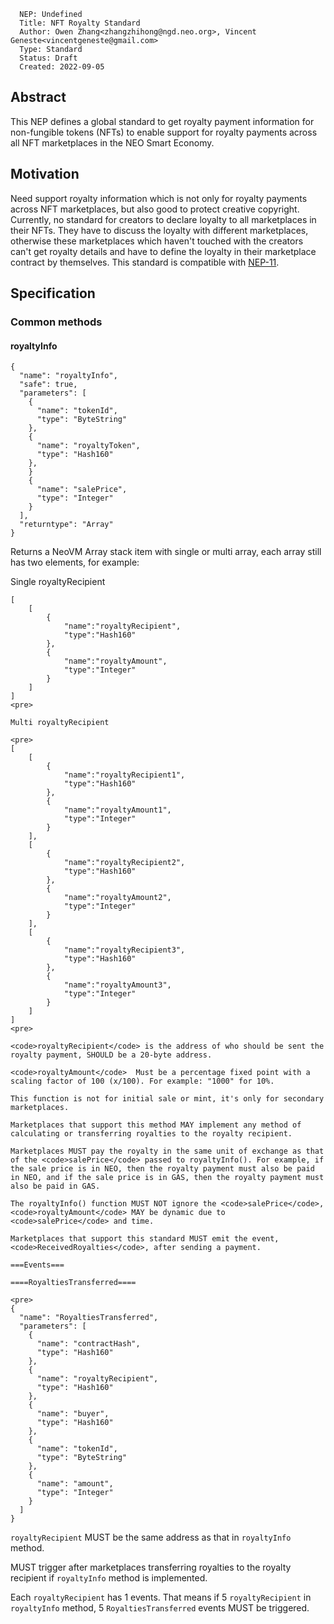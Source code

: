 <pre>
  NEP: Undefined
  Title: NFT Royalty Standard
  Author: Owen Zhang<zhangzhihong@ngd.neo.org>, Vincent Geneste<vincentgeneste@gmail.com>
  Type: Standard
  Status: Draft
  Created: 2022-09-05
</pre>

==Abstract==

This NEP defines a global standard to get royalty payment information for non-fungible tokens (NFTs) to enable support for royalty payments across all NFT marketplaces in the NEO Smart Economy.

==Motivation==

Need support royalty information which is not only for royalty payments across NFT marketplaces, but also good to protect creative copyright. Currently, no standard for creators to declare loyalty to all marketplaces in their NFTs. They have to discuss the loyalty with different marketplaces, otherwise these marketplaces which haven't touched with the creators can't get royalty details and have to define the loyalty in their marketplace contract by themselves. This standard is compatible with [https://github.com/neo-project/proposals/blob/master/nep-11.mediawiki NEP-11]. 

==Specification==

===Common methods===

====royaltyInfo====

<pre>
{
  "name": "royaltyInfo",
  "safe": true,
  "parameters": [
    {
      "name": "tokenId",
      "type": "ByteString"
    },
    {
      "name": "royaltyToken",
      "type": "Hash160"
    },
    }
    {
      "name": "salePrice",
      "type": "Integer"
    }
  ],
  "returntype": "Array"
}
</pre>

Returns a NeoVM Array stack item with single or multi array, each array still has two elements, for example:

Single royaltyRecipient

<pre>
[
    [
        {
            "name":"royaltyRecipient",
            "type":"Hash160"
        },
        {
            "name":"royaltyAmount",
            "type":"Integer"
        }
    ]
]
<pre>

Multi royaltyRecipient

<pre>
[
    [
        {
            "name":"royaltyRecipient1",
            "type":"Hash160"
        },
        {
            "name":"royaltyAmount1",
            "type":"Integer"
        }
    ],
    [
        {
            "name":"royaltyRecipient2",
            "type":"Hash160"
        },
        {
            "name":"royaltyAmount2",
            "type":"Integer"
        }
    ],
    [
        {
            "name":"royaltyRecipient3",
            "type":"Hash160"
        },
        {
            "name":"royaltyAmount3",
            "type":"Integer"
        }
    ]
]
<pre>

<code>royaltyRecipient</code> is the address of who should be sent the royalty payment, SHOULD be a 20-byte address.

<code>royaltyAmount</code>  Must be a percentage fixed point with a scaling factor of 100 (x/100). For example: "1000" for 10%.

This function is not for initial sale or mint, it's only for secondary marketplaces.

Marketplaces that support this method MAY implement any method of calculating or transferring royalties to the royalty recipient.

Marketplaces MUST pay the royalty in the same unit of exchange as that of the <code>salePrice</code> passed to royaltyInfo(). For example, if the sale price is in NEO, then the royalty payment must also be paid in NEO, and if the sale price is in GAS, then the royalty payment must also be paid in GAS.

The royaltyInfo() function MUST NOT ignore the <code>salePrice</code>, <code>royaltyAmount</code> MAY be dynamic due to <code>salePrice</code> and time. 

Marketplaces that support this standard MUST emit the event, <code>ReceivedRoyalties</code>, after sending a payment.

===Events===

====RoyaltiesTransferred====

<pre>
{
  "name": "RoyaltiesTransferred",
  "parameters": [
    {
      "name": "contractHash",
      "type": "Hash160"
    },
    {
      "name": "royaltyRecipient",
      "type": "Hash160"
    },
    {
      "name": "buyer",
      "type": "Hash160"
    },
    {
      "name": "tokenId",
      "type": "ByteString"
    },
    {
      "name": "amount",
      "type": "Integer"
    }
  ]
}
</pre>

<code>royaltyRecipient</code> MUST be the same address as that in <code>royaltyInfo</code> method.

MUST trigger after marketplaces transferring royalties to the royalty recipient if <code>royaltyInfo</code> method is implemented.

Each <code>royaltyRecipient</code> has 1 events. That means if 5 <code>royaltyRecipient</code> in <code>royaltyInfo</code> method, 5 <code>RoyaltiesTransferred</code> events MUST be triggered.
